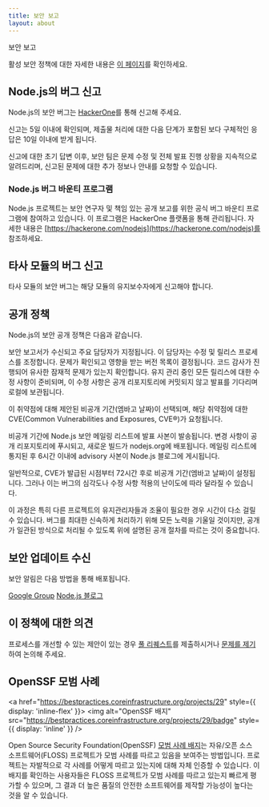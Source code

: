 ```yaml
---
title: 보안 보고
layout: about
---
```


보안 보고

활성 보안 정책에 대한 자세한 내용은 [이 페이지](https://github.com/nodejs/node/security/policy)를 확인하세요.

## Node.js의 버그 신고

Node.js의 보안 버그는 [HackerOne](https://hackerone.com/nodejs)를 통해 신고해 주세요.

신고는 5일 이내에 확인되며, 제출물 처리에 대한 다음 단계가 포함된 보다 구체적인 응답은 10일 이내에 받게 됩니다.

신고에 대한 초기 답변 이후, 보안 팀은 문제 수정 및 전체 발표 진행 상황을 지속적으로 알려드리며, 신고된 문제에 대한 추가 정보나 안내를 요청할 수 있습니다.

### Node.js 버그 바운티 프로그램

Node.js 프로젝트는 보안 연구자 및 책임 있는 공개 보고를 위한 공식 버그 바운티 프로그램에 참여하고 있습니다. 이 프로그램은 HackerOne 플랫폼을 통해 관리됩니다. 자세한 내용은 [https://hackerone.com/nodejs](https://hackerone.com/nodejs)를 참조하세요.

## 타사 모듈의 버그 신고

타사 모듈의 보안 버그는 해당 모듈의 유지보수자에게 신고해야 합니다.

## 공개 정책

Node.js의 보안 공개 정책은 다음과 같습니다.

보안 보고서가 수신되고 주요 담당자가 지정됩니다. 이 담당자는 수정 및 릴리스 프로세스를 조정합니다. 문제가 확인되고 영향을 받는 버전 목록이 결정됩니다. 코드 감사가 진행되어 유사한 잠재적 문제가 있는지 확인합니다. 유지 관리 중인 모든 릴리스에 대한 수정 사항이 준비되며, 이 수정 사항은 공개 리포지토리에 커밋되지 않고 발표를 기다리며 로컬에 보관됩니다.

이 취약점에 대해 제안된 비공개 기간(엠바고 날짜)이 선택되며, 해당 취약점에 대한 CVE(Common Vulnerabilities and Exposures, CVE®)가 요청됩니다.

비공개 기간에 Node.js 보안 메일링 리스트에 발표 사본이 발송됩니다. 변경 사항이 공개 리포지토리에 푸시되고, 새로운 빌드가 nodejs.org에 배포됩니다. 메일링 리스트에 통지된 후 6시간 이내에 advisory 사본이 Node.js 블로그에 게시됩니다.

일반적으로, CVE가 발급된 시점부터 72시간 후로 비공개 기간(엠바고 날짜)이 설정됩니다. 그러나 이는 버그의 심각도나 수정 사항 적용의 난이도에 따라 달라질 수 있습니다.

이 과정은 특히 다른 프로젝트의 유지관리자들과 조율이 필요한 경우 시간이 다소 걸릴 수 있습니다. 버그를 최대한 신속하게 처리하기 위해 모든 노력을 기울일 것이지만, 공개가 일관된 방식으로 처리될 수 있도록 위에 설명된 공개 절차를 따르는 것이 중요합니다.

## 보안 업데이트 수신

보안 알림은 다음 방법을 통해 배포됩니다.

[Google Group](https://groups.google.com/group/nodejs-sec)
[Node.js 블로그](/blog)

## 이 정책에 대한 의견

프로세스를 개선할 수 있는 제안이 있는 경우 [풀 리퀘스트](https://github.com/nodejs/nodejs.org)를 제출하시거나 [문제를 제기](https://github.com/nodejs/security-wg/issues/new)하여 논의해 주세요.

## OpenSSF 모범 사례

<a href="https://bestpractices.coreinfrastructure.org/projects/29" style={{ display: 'inline-flex' }}>
<img alt="OpenSSF 배지" src="https://bestpractices.coreinfrastructure.org/projects/29/badge" style={{ display: 'inline' }} />
</a>

Open Source Security Foundation(OpenSSF) [모범 사례 배지](https://github.com/coreinfrastructure/best-practices-badge)는 자유/오픈 소스 소프트웨어(FLOSS) 프로젝트가 모범 사례를 따르고 있음을 보여주는 방법입니다. 프로젝트는 자발적으로 각 사례를 어떻게 따르고 있는지에 대해 자체 인증할 수 있습니다. 이 배지를 확인하는 사용자들은 FLOSS 프로젝트가 모범 사례를 따르고 있는지 빠르게 평가할 수 있으며, 그 결과 더 높은 품질의 안전한 소프트웨어를 제작할 가능성이 높다는 것을 알 수 있습니다.
